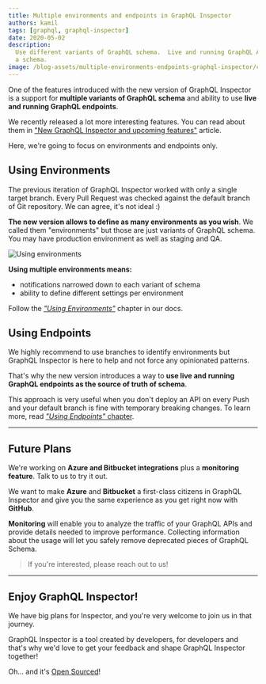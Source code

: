 ```yaml
---
title: Multiple environments and endpoints in GraphQL Inspector
authors: kamil
tags: [graphql, graphql-inspector]
date: 2020-05-02
description:
  Use different variants of GraphQL schema.  Live and running GraphQL API as the source of truth of
  a schema.
image: /blog-assets/multiple-environments-endpoints-graphql-inspector/cover.png
---
```


One of the features introduced with the new version of GraphQL Inspector is a support for **multiple
variants of GraphQL schema** and ability to use **live and running GraphQL endpoints**.

We recently released a lot more interesting features. You can read about them in
["New GraphQL Inspector and upcoming features"](/blog/new-graphql-inspector) article.

Here, we're going to focus on environments and endpoints only.

## Using Environments

The previous iteration of GraphQL Inspector worked with only a single target branch. Every Pull
Request was checked against the default branch of Git repository. We can agree, it's not ideal :)

**The new version allows to define as many environments as you wish**. We called them "environments"
but those are just variants of GraphQL schema. You may have production environment as well as
staging and QA.

![](/blog-assets/multiple-environments-endpoints-graphql-inspector/graph.png 'Using environments')

**Using multiple environments means:**

- notifications narrowed down to each variant of schema
- ability to define different settings per environment

Follow the [_"Using Environments"_](https://graphql-inspector.com/docs/recipes/environments) chapter
in our docs.

## Using Endpoints

We highly recommend to use branches to identify environments but GraphQL Inspector is here to help
and not force any opinionated patterns.

That's why the new version introduces a way to **use live and running GraphQL endpoints as the
source of truth of schema**.

This approach is very useful when you don't deploy an API on every Push and your default branch is
fine with temporary breaking changes. To learn more, read
[_"Using Endpoints"_ chapter](https://graphql-inspector.com/docs/recipes/endpoints).

---

## Future Plans

We're working on **Azure and Bitbucket integrations** plus a **monitoring feature**. Talk to us to
try it out.

We want to make **Azure** and **Bitbucket** a first-class citizens in GraphQL Inspector and give you
the same experience as you get right now with **GitHub**.

**Monitoring** will enable you to analyze the traffic of your GraphQL APIs and provide details
needed to improve performance. Collecting information about the usage will let you safely remove
deprecated pieces of GraphQL Schema.

> If you're interested, please reach out to us!

---

## Enjoy GraphQL Inspector!

We have big plans for Inspector, and you're very welcome to join us in that journey.

GraphQL Inspector is a tool created by developers, for developers and that's why we'd love to get
your feedback and shape GraphQL Inspector together!

Oh... and it's [Open Sourced](https://github.com/kamilkisiela/graphql-inspector)!
